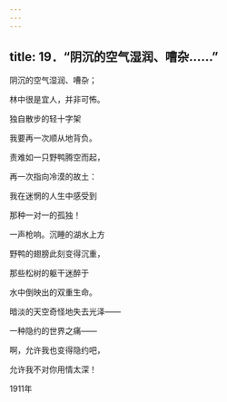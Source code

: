 ```yaml
---
---
---
```

title: 19．“阴沉的空气湿润、嘈杂……”
---




阴沉的空气湿润、嘈杂；

林中很是宜人，并非可怖。

独自散步的轻十字架

我要再一次顺从地背负。

责难如一只野鸭腾空而起，

再一次指向冷漠的故土：

我在迷惘的人生中感受到

那种一对一的孤独！

一声枪响。沉睡的湖水上方

野鸭的翅膀此刻变得沉重，

那些松树的躯干迷醉于

水中倒映出的双重生命。

暗淡的天空奇怪地失去光泽——

一种隐约的世界之痛——

啊，允许我也变得隐约吧，

允许我不对你用情太深！

1911年